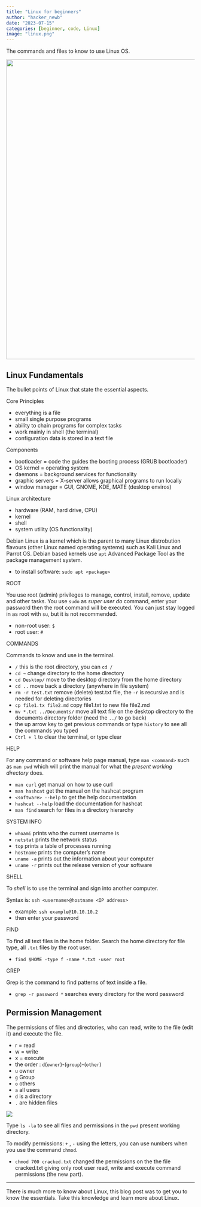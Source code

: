 ```yaml
---
title: "Linux for beginners"
author: "hacker_newb"
date: "2023-07-15"
categories: [beginner, code, Linux]
image: "linux.png"
---
```


The commands and files to know to use Linux OS.

<img width='800' src="linux-banner.png">


## Linux Fundamentals

The bullet points of Linux that state the essential aspects.


Core Principles

- everything is a file 
- small single purpose programs
- ability to chain programs for complex tasks
- work mainly in shell (the terminal)
- configuration data is stored in a text file


Components 

- bootloader = code the guides the booting process (GRUB bootloader)
- OS kernel = operating system 
- daemons = background services for functionality
- graphic servers = X-server allows graphical programs to run locally  
- window manager = GUI, GNOME, KDE, MATE (desktop enviros) 


Linux architecture

- hardware (RAM, hard drive, CPU)
- kernel 
- shell 
- system utility (OS functionality)

Debian Linux is a kernel which is the parent to many Linux distrobution flavours (other Linux named operating systems) such as Kali Linux and Parrot OS. Debian based kernels use `apt` Advanced Package Tool as the package management system. 

- to install software: `sudo apt <package>`


ROOT

You use root (admin) privileges to manage, control, install, remove, update and other tasks. You use `sudo` as _super user do_ command, enter your password then the root command will be executed. You can just stay logged in as root with `su`, but it is not recommended. 

- non-root user: `$`
- root user: `#`


COMMANDS

Commands to know and use in the terminal. 

- `/` this is the root directory, you can `cd /`
- `cd ~` change directory to the home directory
- `cd Desktop/` move to the desktop directory from the home directory
- `cd ..` move back a directory (anywhere in file system)
- `rm -r test.txt` remove (delete) test.txt file, the `-r` is recursive and is needed for deleting directories
- `cp file1.tx file2.md` copy file1.txt to new file file2.md
- `mv *.txt ../Documents/` move all text file on the desktop directory to the documents directory folder (need the `../` to go back)
- the up arrow key to get previous commands or type `history` to see all the commands you typed
- `Ctrl + l` to clear the terminal, or type clear



HELP

For any command or software help page manual, type `man <command>` such as `man pwd` which will print the manual for what the _present working directory_ does.

- `man curl` get manual on how to use curl
- `man hashcat` get the manual on the hashcat program
- `<software> --help` to get the help documentation
- `hashcat --help` load the documentation for hashcat
- `man find` search for files in a directory hierarchy



SYSTEM INFO

- `whoami` prints who the current username is
- `netstat` prints the network status
- `top` prints a table of processes running
- `hostname` prints the computer's name
- `uname -a` prints out the information about your computer
- `uname -r` prints out the release version of your software



SHELL 

To _shell_ is to use the terminal and sign into another computer.

Syntax is: `ssh <username>@hostname <IP address>`

- example: `ssh example@10.10.10.2`
- then enter your password



FIND 

To find all text files in the home folder.
Search the home directory for file type, all `.txt` files by the root user.

- `find $HOME -type f -name *.txt -user root`


GREP 

Grep is the command to find patterns of text inside a file.

- `grep -r password *` searches every directory for the word password



## Permission Management 

The permissions of files and directories, who can read, write to the file (edit it) and execute the file.

- r = read
- w = write
- x = execute
- the order : `d`(`owner`)-(`group`)-(`other`)
- `u` owner
- `g` Group
- `o` others
- `a` all users
- `d` is a directory
- `.` are hidden files


<img src="directory.png">

Type `ls -la` to see all files and permissions in the `pwd` present working directory.

To modify permissions: `+` , `-` using the letters, you can use numbers when you use the command `chmod`. 

- `chmod 700 cracked.txt` changed the permissions on the the file cracked.txt giving only root user read, write and execute command permissions (the new part).

---

There is much more to know about Linux, this blog post was to get you to know the essentials. Take this knowledge and learn more about Linux.











